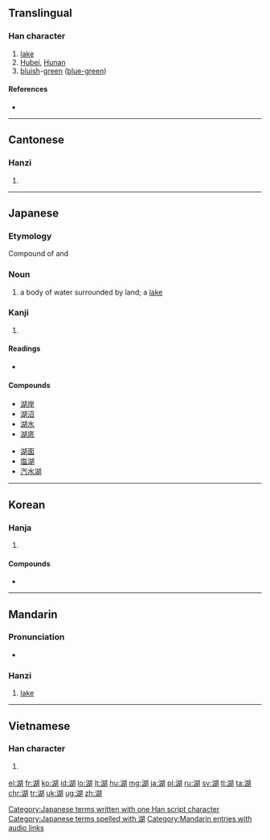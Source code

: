 ==Translingual==

===Han character===
{{Han char|rn=85|rad=水|as=09|sn=12|four=3712<sub>0</sub>|canj=水十口月 (EJRB)|ids=⿰[[氵]][[胡]]}}

# [[lake]]
# [[Hubei]], [[Hunan]]
# [[bluish]]-[[green]] ([[blue-green]])

====References====
* {{Han ref|kx=0637.040|dkj=17836|dj=1044.050|hdz=31669.030|uh=6E56|ud=28246|bh=B4F2|bd=46322}}

----

==Cantonese==

===Hanzi===
{{yue-hanzi|jyut=[[wu4]]|y=wu4}}

# {{defn|lang=yue|sort=水09}}

----

==Japanese==

===Etymology===

Compound of {{term|水|mizu|water}} and {{term|海|umi|ocean}}

===Noun===
{{ja-noun|k|hira=みずうみ|hhira=みづうみ|rom=mizuumi}}

# a body of water surrounded by land; a [[lake]]

===Kanji===
{{ja-kanji|grade=3|rs=水09}}

# {{defn|lang=ja|sort=水09}}

====Readings====
* {{ja-readings|on=[[こ]] (ko)|kun=[[みずうみ]] (mizuumi)}}

====Compounds====
{{top2}}
* [[湖岸]]
* [[湖沼]]
* [[湖水]]
* [[湖底]]
{{mid2}}
* [[湖面]]
* [[塩湖]]
* [[汽水湖]]
{{bottom}}

[[Category:Japanese terms written with one Han script character]]
[[Category:Japanese terms spelled with 湖]]
----

==Korean==

===Hanja===
{{ko-hanja|hangeul=호|eumhun=|rv=ho|mr=ho|y=ho}}

# {{defn|lang=ko|sort=水09}}

====Compounds====
* {{l|ko|湖水|tr=[[호수]], hosu}}

----

==Mandarin==

===Pronunciation===
* {{audio|zh-hú.ogg|audio|lang=cmn}}

===Hanzi===
{{cmn-hanzi|pin=[[hú]] ([[hu2]])|wg=hu<sup>2</sup>}}

# [[lake]]

[[Category:Mandarin entries with audio links]]

----

==Vietnamese==

===Han character===
{{vi-hantu|[[hồ]]|rs=水09}}

# {{defn|lang=vi|sort=水09}}

[[el:湖]]
[[fr:湖]]
[[ko:湖]]
[[id:湖]]
[[lo:湖]]
[[lt:湖]]
[[hu:湖]]
[[mg:湖]]
[[ja:湖]]
[[pl:湖]]
[[ru:湖]]
[[sv:湖]]
[[tl:湖]]
[[ta:湖]]
[[chr:湖]]
[[tr:湖]]
[[uk:湖]]
[[ug:湖]]
[[zh:湖]]